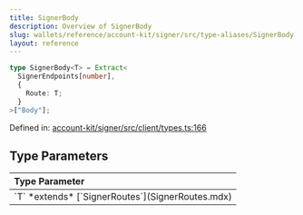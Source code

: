 ```yaml
---
title: SignerBody
description: Overview of SignerBody
slug: wallets/reference/account-kit/signer/src/type-aliases/SignerBody
layout: reference
---
```


```ts
type SignerBody<T> = Extract<
  SignerEndpoints[number],
  {
    Route: T;
  }
>["Body"];
```

Defined in: [account-kit/signer/src/client/types.ts:166](https://github.com/alchemyplatform/aa-sdk/blob/4987bdd63823427c48ec21401b71fa3cfc2d0675/account-kit/signer/src/client/types.ts#L166)

## Type Parameters

<table>
  <thead>
    <tr>
      <th align="left">Type Parameter</th>
    </tr>
  </thead>

  <tbody>
    <tr>
      <td>
        `T` *extends* [`SignerRoutes`](SignerRoutes.mdx)
      </td>
    </tr>
  </tbody>
</table>
